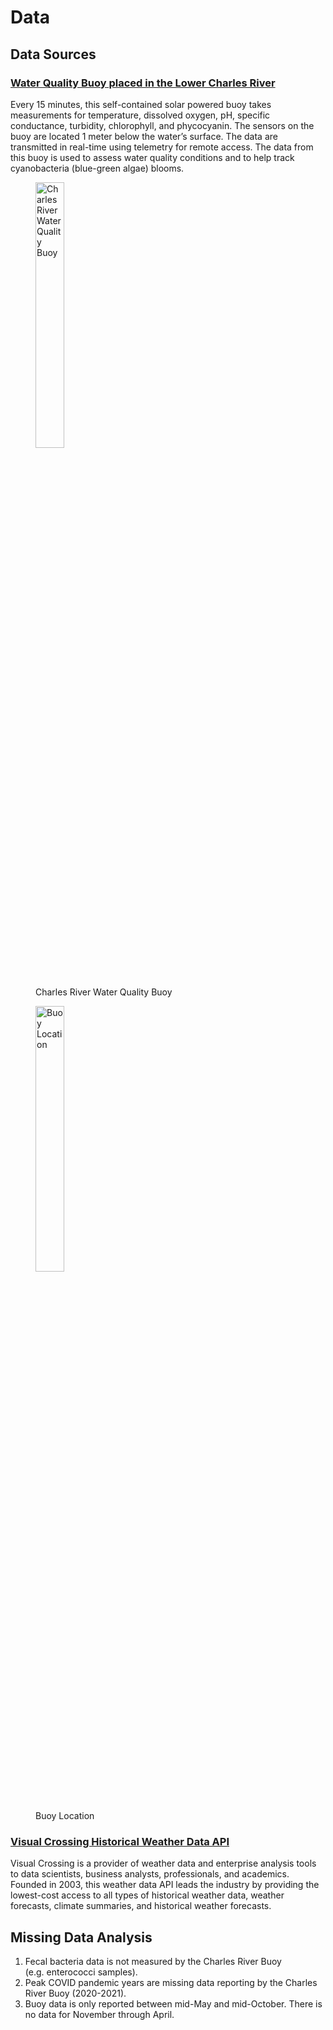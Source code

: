 # Data

## Data Sources

### **[Water Quality Buoy placed in the Lower Charles River](https://www.epa.gov/charlesriver/live-water-quality-data-lower-charles-river)**

Every 15 minutes, this self-contained solar powered buoy takes measurements for temperature, dissolved oxygen, pH, specific conductance, turbidity, chlorophyll, and phycocyanin. The sensors on the buoy are located 1 meter below the water's surface. The data are transmitted in real-time using telemetry for remote access. The data from this buoy is used to assess water quality conditions and to help track cyanobacteria (blue-green algae) blooms.

![Charles River Water Quality Buoy](./img/crbuoy.jpg){width="33%" fig-align="left"}

![Buoy Location](./img/buoy-saltwater.jpg){width="33%" fig-align="left"}

### **[Visual Crossing Historical Weather Data API](https://www.visualcrossing.com/weather/weather-data-services)**

Visual Crossing is a provider of weather data and enterprise analysis tools to data scientists, business analysts, professionals, and academics. Founded in 2003, this weather data API leads the industry by providing the lowest-cost access to all types of historical weather data, weather forecasts, climate summaries, and historical weather forecasts.

## Missing Data Analysis

1. Fecal bacteria data is not measured by the Charles River Buoy (e.g. enterococci samples).
2. Peak COVID pandemic years are missing data reporting by the Charles River Buoy (2020-2021).
3. Buoy data is only reported between mid-May and mid-October. There is no data for November through April.


